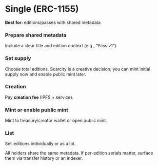 

# Single (ERC-1155)

**Best for:** editions/passes with shared metadata.

<Steps>

### Prepare shared metadata
Include a clear title and edition context (e.g., “Pass v1”).

### Set supply
Choose total editions. Scarcity is a creative decision; you can mint initial supply now and enable public mint later.

### Creation
Pay **creation fee** (IPFS + service).

### Mint or enable public mint
Mint to treasury/creator wallet or open public mint.

### List
Sell editions individually or as a lot.

</Steps>

<Callout type="info">
All holders share the same metadata. If per-edition serials matter, surface them via transfer history or an indexer.
</Callout>
